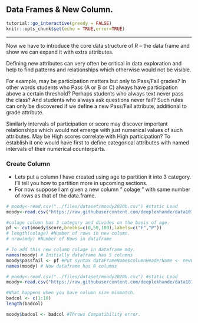 ## Data Frames & New Column. {#newcolumn}

<script src=https://cdn.datacamp.com/datacamp-light-latest.min.js></script>
```{r ,include=FALSE}
tutorial::go_interactive(greedy = FALSE)
knitr::opts_chunk$set(echo = TRUE,error=TRUE)
```

---
Now we have to introduce the core data structure of R – the data frame and show we can expand it with extra attributes.

Defining new attributes can very often be critical in data exploration and help to find patterns and relationships which otherwise would not be visible.

For example, may be participation matters but only to Pass/Fail grades? In other words students who Pass (A or B or C) always have participation above a certain threshold?  Perhaps students who always text never pass the class?  And students who always ask questions never fail?  Such rules can only be discovered if we define a new  Pass/Fail attribute, additional to grade attribute.


Similarly intervals of participation or score may discover important relationships which would not emerge with just numerical values of such attributes. May be High scores correlate with High participation? To establish it one would have first to define categorical attributes with named intervals of their numerical counterparts.


### Create Column
* Lets put a column I have created using age to partition it into 3 category. I'll tell you how to partition more in upcoming sections.
* For now suppose I am given a new column " colage " with same number of rows as that of the data.frame.
```{r ,tut=TRUE, ex="create_a",type="pre-exercise-code"}
# moody<-read.csv("../files/dataset/moody2020b.csv") #static Load
moody<-read.csv("https://raw.githubusercontent.com/deeplokhande/data101demobook/main/files/dataset/moody2020b.csv") #web load
```

```{r ,tut=TRUE, ex="create_a",type="sample-code"}
#colage column has 3 category and divides on the basis of age.
pf <- cut(moody$score,breaks=c(0,50,100),labels=c("F","P"))
# length(colage) #Number of rows in new column.
# nrow(mdy) #Number of Rows in dataframe

# To add this new column colage in dataframe mdy.
names(moody) # Initially dataframe has 5 columns
moody$passfail <- pf #Put syntax dataFrameName$columnHeaderName <- newColumn
names(moody) # Now dataframe has 8 columns
```

```{r ,tut=TRUE,error=TRUE}

# moody<-read.csv("../files/dataset/moody2020b.csv") #static Load
moody<-read.csv("https://raw.githubusercontent.com/deeplokhande/data101demobook/main/files/dataset/moody2020b.csv") #web load

#What happens when you have column size mismatch.
badcol <- c(1:10)
length(badcol)

moody$badcol <- badcol #Throws Compatibility error. 
```




<!-- --- -->

<!-- ## Table -->

<!-- - table() function in R Language is used to create a categorical representation of data with variable name and the frequency in the form of a table. -->

<!-- ```{r} -->
<!-- tableex1<- table(mdy$GRADE) #Use of table  function on the new column. -->
<!-- tableex1 -->
<!-- barplot(tableex1,col =c("red","purple","cyan","yellow","green"),xlab = "Labels", ylab = "Frequency",main = "table() example 1") #plot. -->
<!-- ``` -->


<!-- - More use of table() is when you use multiple categorical columns. For example, lets see the count of *grade* vs *asks_questions*. -->

<!-- ```{r} -->
<!-- tableex2<-table(mdy$GRADE,mdy$ASKS_QUESTIONS) -->
<!-- tableex2 -->
<!-- mosaicplot(tableex2,col =c("red","purple","cyan","yellow","green"),main = "table() example 2") -->
<!-- ``` -->






<!-- --- -->

<!-- ## Subset -->

<!-- - subset() function in R programming is used to create a subset of vectors, matrices or data frames based on the conditions provided in the parameters. -->

<!-- - NOTE: To create a subset, not only can you use the subset() function, but also: -->
<!--     - you can use [ ] operator. Ex: dataFrameName['columnName']  -->
<!--     - Even \$ operator is a subset operator. Ex: dataFrameName\$columnName -->

<!-- ```{r} -->
<!-- #Subset of rows -->
<!-- mdy_never_smartphone<-subset(mdy,ON_SMARTPHONE=="never") -->
<!-- nrow(mdy) -->
<!-- nrow(mdy_never_smartphone) -->
<!-- table(mdy_never_smartphone$ON_SMARTPHONE) # You can see only student never on smartphone are in the subset. -->

<!-- #subset of columns -->
<!-- mdy_except8<-subset(mdy, select = -c(8)) -->
<!-- ncol(mdy) -->
<!-- ncol(mdy_except8) # You can see the number of columns has been reduced by 1, due to subsetting without column 8 -->

<!-- #Subset of Rows and Columns -->
<!-- mdy_except8_never<-subset(mdy, select = -c(8), ON_SMARTPHONE == "never") -->
<!-- table(mdy_except8_never$ON_SMARTPHONE) -->
<!-- dim(mdy) -->
<!-- dim(mdy_except8_never)# You can see only student never on smartphones without column 8 data are present in the subset. -->
<!-- ``` -->


<!-- --- -->

<!-- ## tapply -->

<!-- - tapply() function in R Language is used to apply a function over a subset of vectors given by a combination of factors -->
<!-- - This is a very versatile function, as we'll see from the use case.  -->
<!-- - Note : There are different aggregate functions that can be used. For example, Mean, Median, Variance, Sum etc. -->

<!-- ```{r} -->
<!-- # To apply tapply() on capital gains factored on mdydiac sign. -->

<!-- mdy_scoreavg<-tapply(mdy$SCORE,mdy$ON_SMARTPHONE,mean) -->
<!-- mdy_scoreavg # We can see it calculated mean value of the score by students with respect to their use of phone in class. -->

<!-- barplot(mdy_scoreavg,col = "cyan",xlab = "Labels", ylab = "mean_val",main = "tapply() example 1",las = 2, cex.names = 0.75)#plot -->
<!-- ``` -->

<!-- - We can also factor it on multiple attributes. -->
<!-- - Lets factor the grades on on_smartphone as well as grade category. -->


<!-- ```{r} -->

<!-- mdy.scoreavg2d<-tapply(mdy$GRADE,list(mdy$ON_SMARTPHONE,mdy$GRADE),length) -->
<!-- mdy.scoreavg2d[is.na(mdy.scoreavg2d)]<-0 -->
<!-- mdy.scoreavg2d# We can see it calculated count of the grade of student with respect to their in-class smartphone usage  and grade category. -->
<!-- barplot(mdy.scoreavg2d,col=c("red","cyan","orange","blue"),main = "tapply() example 2",beside = TRUE,legend=rownames(mdy.scoreavg2d)) -->
<!-- ``` -->


<!-- --- -->

<!-- ## Cut -->

<!-- - cut() function in R Language is used to divide a **numeric vector** into different ranges -->

<!-- ```{r} -->

<!-- # We access the Score column from moody dataset. -->
<!-- score0 <- cut(mdy$SCORE,10) -->

<!-- levels(score0) # Lets make sure that the cut really create how many partitions.  -->
<!-- table(score0) #lets check the distribution of people in each partition. -->

<!-- # Cut Example using breaks - Cutting data using defined vector.  -->
<!-- score1 <- cut(mdy$SCORE,breaks=c(0,50,100),labels=c("NC","P")) -->
<!-- table(score1) -->

<!-- # Example using pretty - Cutting the numerical data into categories. -->
<!-- score2<- cut(mdy$SCORE,pretty(mdy$SCORE,2),labels=c("NC","P")) -->
<!-- table(score2) -->

<!-- ``` -->


<!-- --- -->

<!-- ### Some helpful functions -->
<!-- * pretty() function in R Language is used to decide sequence of equally spaced round values. -->

<!-- ```{r} -->
<!-- pretty(1:50,n=5) #The values are chosen so that they are 1, 2 or 5 times a power of 10. -->
<!-- ``` -->

<!-- * seq() function in R Language is used to create a sequence of elements in a Vector. It takes the length and difference between values as optional argument. -->

<!-- ```{r} -->
<!-- seq(2,10,2) -->
<!-- ``` -->
